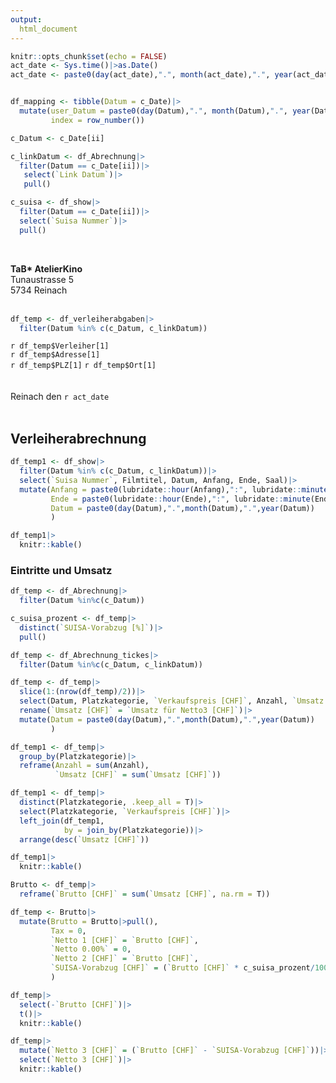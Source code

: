 ```yaml
---
output: 
  html_document
---
```


```r
knitr::opts_chunk$set(echo = FALSE)
act_date <- Sys.time()|>as.Date()
act_date <- paste0(day(act_date),".", month(act_date),".", year(act_date))
```

```r
```

```r
df_mapping <- tibble(Datum = c_Date)|>
  mutate(user_Datum = paste0(day(Datum),".", month(Datum),".", year(Datum)),
         index = row_number())

c_Datum <- c_Date[ii]

c_linkDatum <- df_Abrechnung|>
  filter(Datum == c_Date[ii])|>
   select(`Link Datum`)|>
   pull()

c_suisa <- df_show|>
  filter(Datum == c_Date[ii])|>
  select(`Suisa Nummer`)|>
  pull()

```


\

**TaB* AtelierKino** \
Tunaustrasse 5 \
5734 Reinach \
\

```r
df_temp <- df_verleiherabgaben|>
  filter(Datum %in% c(c_Datum, c_linkDatum))
```

`r df_temp$Verleiher[1]` \
`r df_temp$Adresse[1]` \
`r df_temp$PLZ[1]` `r df_temp$Ort[1]` \
\
\
Reinach den `r act_date` 
\
\


## Verleiherabrechnung
```r
df_temp1 <- df_show|>
  filter(Datum %in% c(c_Datum, c_linkDatum))|>
  select(`Suisa Nummer`, Filmtitel, Datum, Anfang, Ende, Saal)|>
  mutate(Anfang = paste0(lubridate::hour(Anfang),":", lubridate::minute(Anfang)|>as.character()|>formatC(format = "0", width = 2)|>str_replace(rebus::SPC,"0")),
         Ende = paste0(lubridate::hour(Ende),":", lubridate::minute(Ende)|>as.character()|>formatC(format = "0", width = 2)|>str_replace(rebus::SPC,"0")),
         Datum = paste0(day(Datum),".",month(Datum),".",year(Datum))
         )

df_temp1|>
  knitr::kable()
```

### Eintritte und Umsatz
```r
df_temp <- df_Abrechnung|>
  filter(Datum %in%c(c_Datum))
```


```r
c_suisa_prozent <- df_temp|>
  distinct(`SUISA-Vorabzug [%]`)|>
  pull()

df_temp <- df_Abrechnung_tickes|>
  filter(Datum %in%c(c_Datum, c_linkDatum))

df_temp <- df_temp|>
  slice(1:(nrow(df_temp)/2))|>
  select(Datum, Platzkategorie, `Verkaufspreis [CHF]`, Anzahl, `Umsatz für Netto3 [CHF]`)|>
  rename(`Umsatz [CHF]` = `Umsatz für Netto3 [CHF]`)|>
  mutate(Datum = paste0(day(Datum),".",month(Datum),".",year(Datum))
         )
```


```r
df_temp1 <- df_temp|>
  group_by(Platzkategorie)|>
  reframe(Anzahl = sum(Anzahl),
          `Umsatz [CHF]` = sum(`Umsatz [CHF]`))

df_temp1 <- df_temp|>
  distinct(Platzkategorie, .keep_all = T)|>
  select(Platzkategorie, `Verkaufspreis [CHF]`)|>
  left_join(df_temp1,
            by = join_by(Platzkategorie))|>
  arrange(desc(`Umsatz [CHF]`))

```


```r
df_temp1|>
  knitr::kable()
```


```r
Brutto <- df_temp|>
  reframe(`Brutto [CHF]` = sum(`Umsatz [CHF]`, na.rm = T))
```


```r
df_temp <- Brutto|>
  mutate(Brutto = Brutto|>pull(),
         Tax = 0,
         `Netto 1 [CHF]` = `Brutto [CHF]`,
         `Netto 0.00%` = 0,
         `Netto 2 [CHF]` = `Brutto [CHF]`,
         `SUISA-Vorabzug [CHF]` = (`Brutto [CHF]` * c_suisa_prozent/100)|>round5Rappen()
         )

df_temp|>
  select(-`Brutto [CHF]`)|>
  t()|>
  knitr::kable()
```


```r
df_temp|>
  mutate(`Netto 3 [CHF]` = (`Brutto [CHF]` - `SUISA-Vorabzug [CHF]`))|>
  select(`Netto 3 [CHF]`)|>
  knitr::kable()
```

